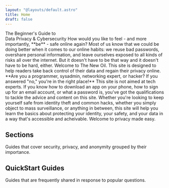 ```yaml
---
layout: "@layouts/default.astro"
title: Home
draft: false
---
```




<Hero>
  <span slot="title">
    <div>The Beginner's Guide to</div>
    <span class="text-gradient-primary">Data Privacy</span> 
    & 
    <span class="text-gradient-primary">Cybersecurity</span>
  </span>
  How would you like to feel - and more importantly, **be** - safe online again? Most of us know that we could be doing better when it comes to our online habits: we reuse bad passwords, overshare personal information, and leave ourselves exposed to all kinds of risks all over the internet. But it doesn't have to be that way and it doesn't have to be hard, either.
  Welcome to The New Oil. This site is designed to help readers take back control of their data and regain their privacy online. **Are you a programmer, sysadmin, networking expert, or hacker? If you answered "no," you're in the right place!** This site is not aimed at tech experts. If you know how to download an app on your phone, how to sign up for an email account, or what a password is, you've got the qualifications to tackle the advice and content on this site.
  Whether you're looking to keep yourself safe from identity theft and common hacks, whether you simply object to mass surveillance, or anything in between, this site will help you learn the basics about protecting your identity, your safety, and your data in a way that's accessible and acheivable. Welcome to privacy made easy.
</Hero>

<Section>

## Sections

Guides that cover security, privacy, and anonymity grouped by their importance.

<Cards items={sections} color="primary" />

</Section>

<Section>

## QuickStart Guides

Guides that are frequently shared in response to popular questions.

<Cards items={guides} color="secondary" />

</Section>
